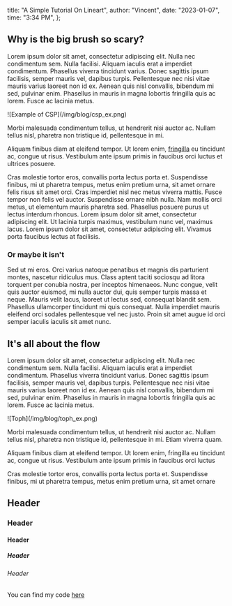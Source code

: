 
  title: "A Simple Tutorial On Lineart",
  author: "Vincent",
  date: "2023-01-07",
  time: "3:34 PM",
};

## Why is the big brush so scary?

Lorem ipsum dolor sit amet, consectetur adipiscing elit. Nulla nec condimentum sem. Nulla facilisi. Aliquam iaculis erat a imperdiet condimentum. Phasellus viverra tincidunt varius. Donec sagittis ipsum facilisis, semper mauris vel, dapibus turpis. Pellentesque nec nisi vitae mauris varius laoreet non id ex. Aenean quis nisl convallis, bibendum mi sed, pulvinar enim. Phasellus in mauris in magna lobortis fringilla quis ac lorem. Fusce ac lacinia metus.

<RightStack masterWidth="60%">
  ![Example of CSP](/img/blog/csp_ex.png)

Morbi malesuada condimentum tellus, ut hendrerit nisi auctor ac. Nullam tellus nisl, pharetra non tristique id, pellentesque in mi.

Aliquam finibus diam at eleifend tempor. Ut lorem enim, [fringilla](/) eu tincidunt ac, congue ut risus. Vestibulum ante ipsum primis in faucibus orci luctus et ultrices posuere.

</RightStack>

Cras molestie tortor eros, convallis porta lectus porta et. Suspendisse finibus, mi ut pharetra tempus, metus enim pretium urna, sit amet ornare felis risus sit amet orci. Cras imperdiet nisl nec metus viverra mattis. Fusce tempor non felis vel auctor. Suspendisse ornare nibh nulla. Nam mollis orci metus, ut elementum mauris pharetra sed. Phasellus posuere purus ut lectus interdum rhoncus. Lorem ipsum dolor sit amet, consectetur adipiscing elit. Ut lacinia turpis maximus, vestibulum nunc vel, maximus lacus. Lorem ipsum dolor sit amet, consectetur adipiscing elit. Vivamus porta faucibus lectus at facilisis.

### Or maybe it isn't

Sed ut mi eros. Orci varius natoque penatibus et magnis dis parturient montes, nascetur ridiculus mus. Class aptent taciti sociosqu ad litora torquent per conubia nostra, per inceptos himenaeos. Nunc congue, velit quis auctor euismod, mi nulla auctor dui, quis semper turpis massa et neque. Mauris velit lacus, laoreet ut lectus sed, consequat blandit sem. Phasellus ullamcorper tincidunt mi quis consequat. Nulla imperdiet mauris eleifend orci sodales pellentesque vel nec justo. Proin sit amet augue id orci semper iaculis iaculis sit amet nunc.

## It's all about the flow

Lorem ipsum dolor sit amet, consectetur adipiscing elit. Nulla nec condimentum sem. Nulla facilisi. Aliquam iaculis erat a imperdiet condimentum. Phasellus viverra tincidunt varius. Donec sagittis ipsum facilisis, semper mauris vel, dapibus turpis. Pellentesque nec nisi vitae mauris varius laoreet non id ex. Aenean quis nisl convallis, bibendum mi sed, pulvinar enim. Phasellus in mauris in magna lobortis fringilla quis ac lorem. Fusce ac lacinia metus.

<LeftStack masterWidth="60%">
  ![Toph](/img/blog/toph_ex.png)

Morbi malesuada condimentum tellus, ut hendrerit nisi auctor ac. Nullam tellus nisl, pharetra non tristique id, pellentesque in mi. Etiam viverra quam.

Aliquam finibus diam at eleifend tempor. Ut lorem enim, fringilla eu tincidunt ac, congue ut risus. Vestibulum ante ipsum primis in faucibus orci luctus

Cras molestie tortor eros, convallis porta lectus porta et. Suspendisse finibus, mi ut pharetra tempus, metus enim pretium urna, sit amet ornare

</LeftStack>

## Header

### Header

#### Header

##### Header

###### Header

You can find my code [here](https://github.com)


